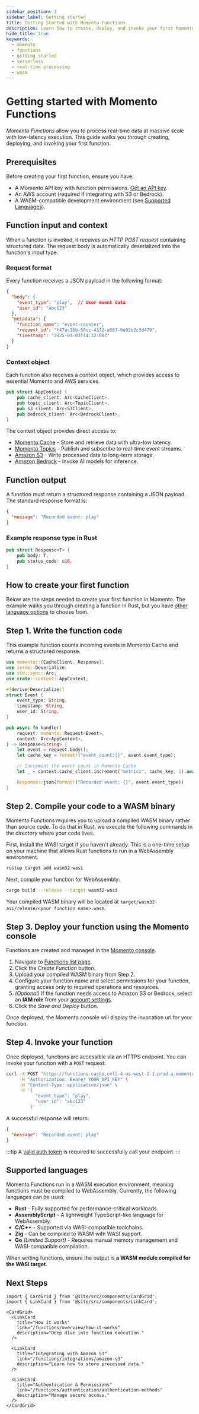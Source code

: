 ```yaml
---
sidebar_position: 3
sidebar_label: Getting started
title: Getting Started with Momento Functions
description: Learn how to create, deploy, and invoke your first Momento Function.
hide_title: true
keywords:
  - momento
  - functions
  - getting started
  - serverless
  - real-time processing
  - wasm
---
```


# Getting started with Momento Functions
*Momento Functions* allow you to process real-time data at massive scale with low-latency execution. This guide walks you through creating, deploying, and invoking your first function.

## Prerequisites

Before creating your first function, ensure you have:

- A Momento API key with function permissions. [Get an API key](/functions/authentication/authentication-methods).
- An AWS account (required if integrating with S3 or Bedrock).
- A WASM-compatible development environment (see [Supported Languages](#supported-languages)).

## Function input and context

When a function is invoked, it receives an *HTTP POST request* containing structured data. The request body is automatically deserialized into the function's input type.

### Request format
Every function receives a JSON payload in the following format:

```json
{
  "body": {
    "event_type": "play",  // User event data
    "user_id": "abc123"
  },
  "metadata": {
    "function_name": "event-counter",
    "request_id": "f47ac10b-58cc-4372-a567-0e02b2c3d479",
    "timestamp": "2025-03-03T14:32:00Z"
  }
}
```

### Context object
Each function also receives a context object, which provides access to essential Momento and AWS services.

```rust
pub struct AppContext {
    pub cache_client: Arc<CacheClient>,
    pub topic_client: Arc<TopicClient>,
    pub s3_client: Arc<S3Client>,
    pub bedrock_client: Arc<BedrockClient>,
}
```

The context object provides direct access to:

- [Momento Cache](/cache) - Store and retrieve data with ultra-low latency.
- [Momento Topics](/topics) - Publish and subscribe to real-time event streams.
- [Amazon S3](/functions/integrations/amazon-s3) - Write processed data to long-term storage.
- [Amazon Bedrock](/functions/integrations/amazon-bedrock) - Invoke AI models for inference.

## Function output
A function must return a structured response containing a JSON payload. The standard response format is:

```json
{
  "message": "Recorded event: play"
}
```

### Example response type in Rust
```rust
pub struct Response<T> {
    pub body: T,
    pub status_code: u16,
}
```

## How to create your first function
Below are the steps needed to create your first function in Momento. The example walks you through creating a function in Rust, but you have [other language options](#supported-languages) to choose from.

## Step 1. Write the function code
This example function counts incoming events in Momento Cache and returns a structured response.

```rust
use momento::{CacheClient, Response};
use serde::Deserialize;
use std::sync::Arc;
use crate::context::AppContext;

#[derive(Deserialize)]
struct Event {
    event_type: String,
    timestamp: String,
    user_id: String,
}

pub async fn handler(
    request: momento::Request<Event>,
    context: Arc<AppContext>,
) -> Response<String> {
    let event = request.body();
    let cache_key = format!("event_count:{}", event.event_type);

    // Increment the event count in Momento Cache
    let _ = context.cache_client.increment("metrics", cache_key, 1).await;

    Response::json(format!("Recorded event: {}", event.event_type))
}
```
## Step 2. Compile your code to a WASM binary
Momento Functions requires you to upload a compiled WASM binary rather than source code. To do that in Rust, we execute the following commands in the directory where your code lives.

First, install the WASI target if you haven't already. This is a one-time setup on your machine that allows Rust functions to run in a WebAssembly environment.

```bash
rustup target add wasm32-wasi
```

Next, compile your function for WebAssembly:
```bash
cargo build --release --target wasm32-wasi
```

Your compiled WASM binary will be located at `target/wasm32-asi/release/<your function name>.wasm`.

## Step 3. Deploy your function using the Momento console
Functions are created and managed in the [Momento console](https://console.gomomento.com).

1. Navigate to [Functions list page](https://console.gomomento.com/functions).
2. Click the *Create Function* button.
3. Upload your compiled WASM binary from Step 2.
4. Configure your function name and select permissions for your function, granting access only to required operations and resources.
5. *(Optional)* If the function needs access to Amazon S3 or Bedrock, select an **IAM role** from your [account settings](/functions/authentication/aws-role-delegation).
6. Click the *Save and Deploy* button.

Once deployed, the Momento console will display the invocation url for your function.

## Step 4. Invoke your function
Once deployed, functions are accessible via an HTTPS endpoint. You can invoke your function with a `POST` request:

```sh
curl -X POST "https://functions.cache.cell-4-us-west-2-1.prod.a.momentohq.com/event-counter-OYKHJ" \
     -H "Authorization: Bearer YOUR_API_KEY" \
     -H "Content-Type: application/json" \
     -d '{
           "event_type": "play",
           "user_id": "abc123"
         }'
```

A successful response will return:

```json
{
  "message": "Recorded event: play"
}
```
:::tip
A [valid auth token](/functions/authentication/authentication-methods) is required to successfully call your endpoint.
:::

## Supported languages

Momento Functions run in a WASM execution environment, meaning functions must be compiled to WebAssembly. Currently, the following languages can be used:

- **Rust** - Fully supported for performance-critical workloads.
- **AssemblyScript** - A lightweight TypeScript-like language for WebAssembly.
- **C/C++** - Supported via WASI-compatible toolchains.
- **Zig** - Can be compiled to WASM with WASI support.
- **Go** *(Limited Support)* - Requires manual memory management and WASI-compatible compilation.

When writing functions, ensure the output is **a WASM module compiled for the WASI target**.

## Next Steps

```mdx-code-block
import { CardGrid } from '@site/src/components/CardGrid';
import { LinkCard } from '@site/src/components/LinkCard';

<CardGrid>
  <LinkCard
    title="How it works"
    link="/functions/overview/how-it-works"
    description="Deep dive into function execution."
  />

  <LinkCard
    title="Integrating with Amazon S3"
    link="/functions/integrations/amazon-s3"
    description="Learn how to store processed data."
  />

  <LinkCard
    title="Authentication & Permissions"
    link="/functions/authentication/authentication-methods"
    description="Manage secure access."
  />
</CardGrid>
```
